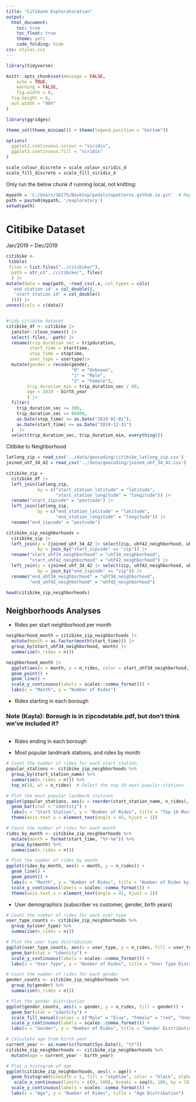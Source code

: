 ```yaml
---
title: "Citibank Exploratoration"
output: 
  html_document:
    toc: true
    toc_float: true
    theme: yeti
    code_folding: hide
css: styles.css
---
```


```r
library(tidyverse)

knitr::opts_chunk$set(message = FALSE,
	echo = TRUE,
	warning = FALSE,
	fig.width = 8, 
  fig.height = 6,
  out.width = "90%"
)

library(ggridges)

theme_set(theme_minimal() + theme(legend.position = "bottom"))

options(
  ggplot2.continuous.colour = "viridis",
  ggplot2.continuous.fill = "viridis"
)

scale_colour_discrete = scale_colour_viridis_d
scale_fill_discrete = scale_fill_viridis_d
```

Only run the below chunk if running local, not knitting: 
```r
mypath = 'C:/Users/16175/Desktop/pedalstopatterns.github.io.git'  # Replace with your actual path
path = paste0(mypath, '/exploratory')
setwd(path)
```


# Citibike Dataset
Jan/2019 ~ Dec/2019
```r
citibike <- 
 tibble(
 files = list.files("../citibike/"),
  path = str_c("../citibike/", files)
  ) |>
mutate(data = map(path, ~read_csv(.x, col_types = cols(
  'end station id' = col_double(),
   'start station id' = col_double()
  )))) |>
unnest(cols = c(data))


#tidy citibike dataset
citibike_df <- citibike |>
  janitor::clean_names() |>
  select(-files, -path) |>
  rename(trip_duration_sec = tripduration,
         start_time = starttime,
         stop_time = stoptime,
         user_type = usertype)|>
  mutate(gender = recode(gender,
                         "0" = "Unknown",
                         "1" = "Male",
                         "2" = "Female"),
        trip_duration_min = trip_duration_sec / 60,
        age = 2019 - birth_year
        ) |>
  filter(
    trip_duration_sec >= 300,
    trip_duration_sec <= 86400,
    as.Date(stop_time) >= as.Date("2019-01-01"),
    as.Date(start_time) <= as.Date("2019-12-31")
  )  |>
  select(trip_duration_sec, trip_duration_min, everything())
```


Citibike to Neighborhood
```r
latlong_zip = read_csv('../data/geocoding/citibike_latlong_zip.csv')
joined_uhf_34_42 = read_csv('../data/geocoding/joined_uhf_34_42.csv')

citibike_zip =
  citibike_df |>
  left_join(latlong_zip, 
            by = c("start_station_latitude" = "latitude",
                   "start_station_longitude" = "longitude")) |>
  rename("start_zipcode" = "postcode") |>
  left_join(latlong_zip, 
            by = c("end_station_latitude" = "latitude",
                   "end_station_longitude" = "longitude")) |>
  rename("end_zipcode" = "postcode") 

citibike_zip_neighborhoods =
  citibike_zip |>
  left_join(y = (joined_uhf_34_42 |> select(zip, uhf42_neighborhood, uhf34_neighborhood)),
            by = join_by("start_zipcode" == "zip")) |> 
  rename("start_uhf34_neighborhood" = "uhf34_neighborhood",
         "start_uhf42_neighborhood" = "uhf42_neighborhood") |> 
  left_join(y = (joined_uhf_34_42 |> select(zip, uhf42_neighborhood, uhf34_neighborhood)),
            by = join_by("end_zipcode" == "zip")) |> 
  rename("end_uhf34_neighborhood" = "uhf34_neighborhood",
         "end_uhf42_neighborhood" = "uhf42_neighborhood")

head(citibike_zip_neighborhoods)
```

## Neighborhoods Analyses

* Rides per start neighborhood per month
```r
neighborhood_month = citibike_zip_neighborhoods |>
  mutate(month = as.factor(month(start_time))) |>
  group_by(start_uhf34_neighborhood, month) |>
  summarize(n_rides = n())

neighborhood_month |> 
  ggplot(aes(x = month, y = n_rides, color = start_uhf34_neighborhood, group = start_uhf34_neighborhood)) +
  geom_point() +
  geom_line() +
  scale_y_continuous(labels = scales::comma_format()) +
  labs(x = "Month", y = "Number of Rides")
```


* Rides starting in each borough 

### Note (Kayla): Borough is in zipcodetable.pdf, but don't think we've included it? 
```r


```


* Rides ending in each borough

* Most popular landmark stations, and rides by month
```r
# Count the number of rides for each start station
popular_stations <- citibike_zip_neighborhoods %>%
  group_by(start_station_name) %>%
  summarise(n_rides = n()) %>%
  top_n(10, wt = n_rides)  # Select the top 10 most popular stations

# Plot the most popular landmark stations
ggplot(popular_stations, aes(x = reorder(start_station_name, n_rides), y = n_rides)) +
  geom_bar(stat = "identity") +
  labs(x = "Start Station", y = "Number of Rides", title = "Top 10 Most Popular Landmark Stations") +
  theme(axis.text.x = element_text(angle = 45, hjust = 1))

# Count the number of rides for each month
rides_by_month <- citibike_zip_neighborhoods %>%
  mutate(month = format(start_time, "%Y-%m")) %>%
  group_by(month) %>%
  summarise(n_rides = n())

# Plot the number of rides by month
ggplot(rides_by_month, aes(x = month, y = n_rides)) +
  geom_line() +
  geom_point() +
  labs(x = "Month", y = "Number of Rides", title = "Number of Rides by Month") +
  scale_y_continuous(labels = scales::comma_format()) +
  theme(axis.text.x = element_text(angle = 45, hjust = 1))
```

* User demographics (subscriber vs customer, gender, birth years)
```r
# Count the number of rides for each user type
user_type_counts <- citibike_zip_neighborhoods %>%
  group_by(user_type) %>%
  summarise(n_rides = n())

# Plot the user type distribution
ggplot(user_type_counts, aes(x = user_type, y = n_rides, fill = user_type)) +
  geom_bar(stat = "identity") +
  scale_y_continuous(labels = scales::comma_format()) +
  labs(x = "User Type", y = "Number of Rides", title = "User Type Distribution")

# Count the number of rides for each gender
gender_counts <- citibike_zip_neighborhoods %>%
  group_by(gender) %>%
  summarise(n_rides = n())

# Plot the gender distribution
ggplot(gender_counts, aes(x = gender, y = n_rides, fill = gender)) +
  geom_bar(stat = "identity") +
  scale_fill_manual(values = c("Male" = "blue", "Female" = "red", "Unknown" = "yellow")) +
  scale_y_continuous(labels = scales::comma_format()) +
  labs(x = "Gender", y = "Number of Rides", title = "Gender Distribution")

# Calculate age from birth year
current_year <- as.numeric(format(Sys.Date(), "%Y"))
citibike_zip_neighborhoods <- citibike_zip_neighborhoods %>%
  mutate(age = current_year - birth_year)

# Plot a histogram of age
ggplot(citibike_zip_neighborhoods, aes(x = age)) +
  geom_histogram(binwidth = 5, fill = "skyblue", color = "black", alpha = 0.7) +
   scale_x_continuous(limits = c(0, 100), breaks = seq(0, 100, by = 10)) +
  scale_y_continuous(labels = scales::comma_format()) +
  labs(x = "Age", y = "Number of Rides", title = "Age Distribution")
```

